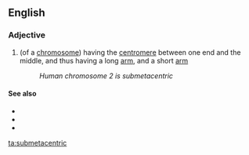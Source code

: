 ==English==

===Adjective===
{{en-adj|-}}

# {{label|en|cytology}} (of a [[chromosome]]) having the [[centromere]] between one end and the middle, and thus having a long [[arm]], and a short [[arm]]
#: ''Human chromosome 2 is submetacentric''

====See also====
* {{l|en|telocentric}}
* {{l|en|acrocentric}}
* {{l|en|metacentric}}

[[ta:submetacentric]]